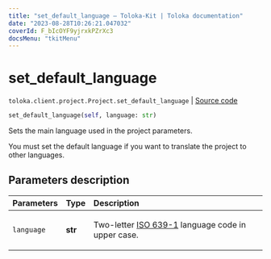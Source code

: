 ```yaml
---
title: "set_default_language — Toloka-Kit | Toloka documentation"
date: "2023-08-28T10:26:21.047032"
coverId: F_bIcOYF9yjrxkPZrXc3
docsMenu: "tkitMenu"
---
```


# set_default_language

`toloka.client.project.Project.set_default_language` | [Source code](https://github.com/Toloka/toloka-kit/blob/v1.2.1/src/client/project/__init__.py#L196)

```python
set_default_language(self, language: str)
```

Sets the main language used in the project parameters.

You must set the default language if you want to translate the project to other languages.

## Parameters description

| Parameters | Type | Description |
| :----------| :----| :-----------|
`language`|**str**|<p>Two-letter [ISO 639-1](https://en.wikipedia.org/wiki/List_of_ISO_639-1_codes) language code in upper case.</p>